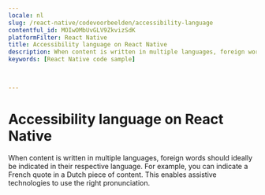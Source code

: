 ```yaml
---
locale: nl
slug: /react-native/codevoorbeelden/accessibility-language
contentful_id: MOIwOMbUvGLV9ZkvizSdK
platformFilter: React Native
title: Accessibility language on React Native
description: When content is written in multiple languages, foreign words should ideally be indicated in their respective language.
keywords: [React Native code sample]


	
---
```


# Accessibility language on React Native

When content is written in multiple languages, foreign words should ideally be indicated in their respective language. For example, you can indicate a French quote in a Dutch piece of content. This enables assistive technologies to use the right pronunciation.

<CodeSample id="accessibility-language" locale="nl" platform="react native"/>